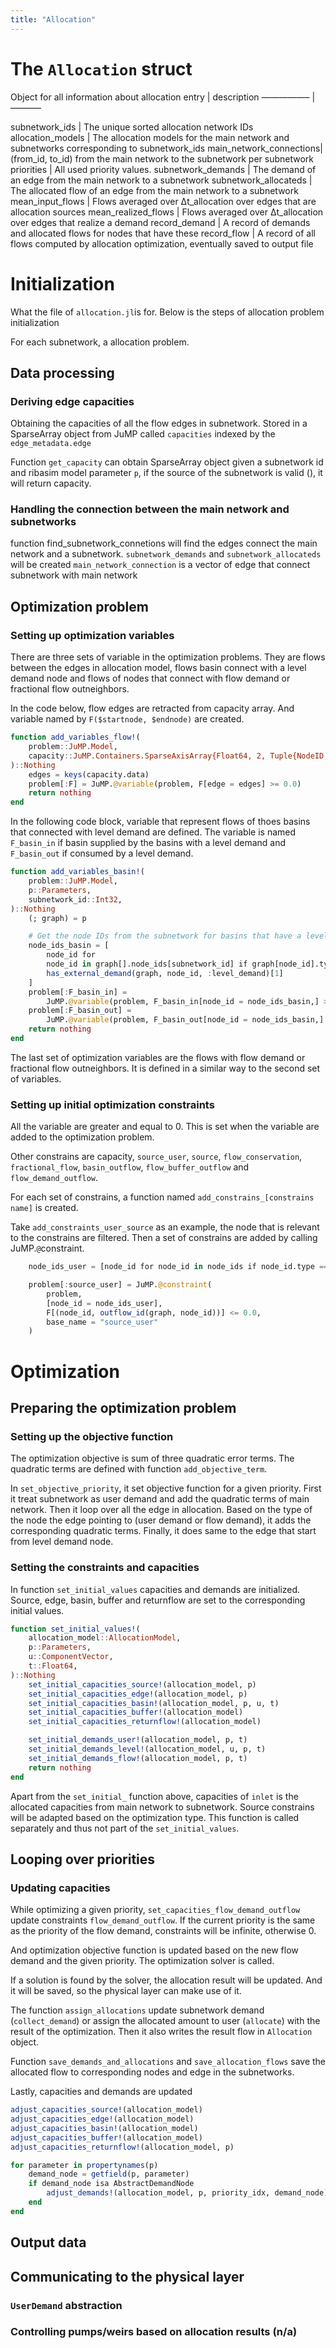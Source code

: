 ```yaml
---
title: "Allocation"
---
```


# The `Allocation` struct
Object for all information about allocation
entry                   |  description
-----------------       |  -----------

subnetwork_ids          | The unique sorted allocation network IDs
allocation_models       | The allocation models for the main network and subnetworks corresponding to subnetwork_ids
main_network_connections| (from_id, to_id) from the main network to the subnetwork per subnetwork
priorities              | All used priority values.
subnetwork_demands      | The demand of an edge from the main network to a subnetwork
subnetwork_allocateds   | The allocated flow of an edge from the main network to a subnetwork
mean_input_flows        | Flows averaged over Δt_allocation over edges that are allocation sources
mean_realized_flows     | Flows averaged over Δt_allocation over edges that realize a demand
record_demand           | A record of demands and allocated flows for nodes that have these
record_flow             | A record of all flows computed by allocation optimization, eventually saved to output file

# Initialization
What the file of `allocation.jl`is for. Below is the steps of allocation problem initialization

For each subnetwork, a allocation problem.

## Data processing
### Deriving edge capacities

Obtaining the capacities of all the flow edges in subnetwork. Stored in a SparseArray object from JuMP called `capacities` indexed by the `edge_metadata.edge`

Function `get_capacity` can obtain SparseArray object given a subnetwork id and ribasim model parameter `p`, if the source of the subnetwork is valid (), it will return capacity.

### Handling the connection between the main network and subnetworks
function find_subnetwork_connetions will find the edges connect the main network and a subnetwork. `subnetwork_demands` and `subnetwork_allocateds` will be created
`main_network_connection` is a vector of edge that connect subnetwork with main network

## Optimization problem
### Setting up optimization variables
There are three sets of variable in the optimization problems. They are flows between the edges in allocation model, flows basin connect with a level demand node and flows of nodes that connect with flow demand or fractional flow outneighbors.

In the code below, flow edges are retracted from capacity array. And variable named by `F($startnode, $endnode)` are created.

```julia
function add_variables_flow!(
    problem::JuMP.Model,
    capacity::JuMP.Containers.SparseAxisArray{Float64, 2, Tuple{NodeID, NodeID}},
)::Nothing
    edges = keys(capacity.data)
    problem[:F] = JuMP.@variable(problem, F[edge = edges] >= 0.0)
    return nothing
end
```

In the following code block, variable that represent flows of thoes basins that connected with level demand are defined. The variable is named `F_basin_in` if basin supplied by the basins with a level demand and `F_basin_out` if consumed by a level demand.

```julia
function add_variables_basin!(
    problem::JuMP.Model,
    p::Parameters,
    subnetwork_id::Int32,
)::Nothing
    (; graph) = p

    # Get the node IDs from the subnetwork for basins that have a level demand
    node_ids_basin = [
        node_id for
        node_id in graph[].node_ids[subnetwork_id] if graph[node_id].type == :basin &&
        has_external_demand(graph, node_id, :level_demand)[1]
    ]
    problem[:F_basin_in] =
        JuMP.@variable(problem, F_basin_in[node_id = node_ids_basin,] >= 0.0)
    problem[:F_basin_out] =
        JuMP.@variable(problem, F_basin_out[node_id = node_ids_basin,] >= 0.0)
    return nothing
end
```

The last set of optimization variables are the flows with  flow demand or fractional flow outneighbors. It is defined in a similar way to the second set of variables.

### Setting up initial optimization constraints
All the variable are greater and equal to 0. This is set when the variable are added to the optimization problem.

Other constrains are capacity, `source_user`, `source`, `flow_conservation`, `fractional_flow`, `basin_outflow`, `flow_buffer_outflow` and `flow_demand_outflow`.

For each set of constrains, a function named `add_constrains_[constrains name]` is created.

Take `add_constraints_user_source` as an example, the node that is relevant to the constrains are filtered. Then a set of constrains are added by calling JuMP.`@`constraint.

```julia
    node_ids_user = [node_id for node_id in node_ids if node_id.type == NodeType.UserDemand]

    problem[:source_user] = JuMP.@constraint(
        problem,
        [node_id = node_ids_user],
        F[(node_id, outflow_id(graph, node_id))] <= 0.0,
        base_name = "source_user"
    )
```

# Optimization

## Preparing the optimization problem
### Setting up the objective function
The optimization objective is sum of three quadratic error terms.
The quadratic terms are defined with function `add_objective_term`.

In `set_objective_priority`, it set objective function for a given priority.
First it treat subnetwork as user demand and add the quadratic terms of main network.
Then it loop over all the edge in allocation. Based on the type of the node the edge pointing to (user demand or flow demand), it adds the corresponding quadratic terms.
Finally, it does same to the edge that start from level demand node.

### Setting the constraints and capacities
In function `set_initial_values` capacities and demands are initialized. Source, edge, basin, buffer and returnflow are set to the corresponding initial values.
```julia
function set_initial_values!(
    allocation_model::AllocationModel,
    p::Parameters,
    u::ComponentVector,
    t::Float64,
)::Nothing
    set_initial_capacities_source!(allocation_model, p)
    set_initial_capacities_edge!(allocation_model, p)
    set_initial_capacities_basin!(allocation_model, p, u, t)
    set_initial_capacities_buffer!(allocation_model)
    set_initial_capacities_returnflow!(allocation_model)

    set_initial_demands_user!(allocation_model, p, t)
    set_initial_demands_level!(allocation_model, u, p, t)
    set_initial_demands_flow!(allocation_model, p, t)
    return nothing
end
```

Apart from the `set_initial_` function above, capacities of `inlet` is the allocated capacities from main network to subnetwork. Source constrains will be adapted based on the optimization type. This function is called separately and thus not part of the `set_initial_values`.

## Looping over priorities
### Updating capacities
While optimizing a given priority, `set_capacities_flow_demand_outflow` update constraints `flow_demand_outflow`.
If the current priority is the same as the priority of the flow demand, constraints will be infinite, otherwise 0.

And optimization objective function is updated based on the new flow demand and the given priority. The optimization solver is called.

If a solution is found by the solver, the allocation result will be updated. And it will be saved, so the physical layer can make use of it.

The function `assign_allocations` update subnetwork demand (`collect_demand`) or assign the allocated amount to user (`allocate`) with the result of the optimization. Then it also writes the result flow in `Allocation` object.

Function `save_demands_and_allocations` and `save_allocation_flows` save the allocated flow to corresponding nodes and edge in the subnetworks.

Lastly, capacities and demands are updated

```julia
adjust_capacities_source!(allocation_model)
adjust_capacities_edge!(allocation_model)
adjust_capacities_basin!(allocation_model)
adjust_capacities_buffer!(allocation_model)
adjust_capacities_returnflow!(allocation_model, p)

for parameter in propertynames(p)
    demand_node = getfield(p, parameter)
    if demand_node isa AbstractDemandNode
        adjust_demands!(allocation_model, p, priority_idx, demand_node)
    end
end
```

## Output data

## Communicating to the physical layer

### `UserDemand` abstraction
### Controlling pumps/weirs based on allocation results (n/a)
